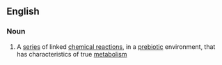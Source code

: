 ==English==

===Noun===
{{en-noun|-}}

# {{context|chemistry}} A [[series]] of linked [[chemical reaction]]s, in a [[prebiotic]] environment, that has characteristics of true [[metabolism]]